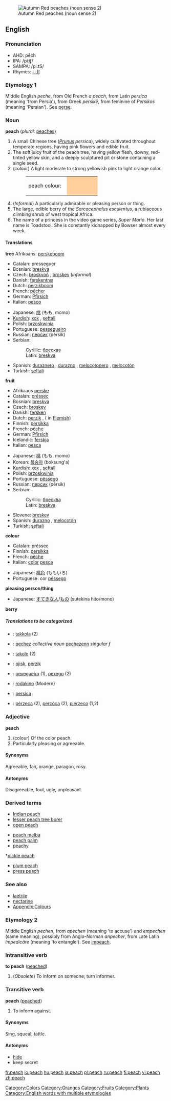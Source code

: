 {{wikipedia}}
[[Image:Autumn Red peaches.jpg|thumb|Autumn Red peaches (noun sense 2)]]
==English==
===Pronunciation===
*AHD: pēch
*IPA: /piːʧ/
*SAMPA: /pi:tS/
*Rhymes: [[Rhymes:English:-iːtʃ|-iːtʃ]]

===Etymology 1===
Middle English ''peche'', from Old French ''a peach'', from Latin ''persica'' (meaning 'from Persia'), from Greek ''persikē'', from feminine of ''Persikos'' (meaning 'Persian'). See [[perse]].

===Noun===
'''peach''' (''plural:'' [[peaches]])

#A small Chinese tree (''[[Prunus]] persica''), widely cultivated throughout temperate regions, having pink flowers and edible fruit.
#The soft juicy fruit of the peach tree, having yellow flesh, downy, red-tinted yellow skin, and a deeply sculptured pit or stone containing a single seed.
#(colour) A light moderate to strong yellowish pink to light orange color.
#:<table><tr><td>peach colour: &nbsp;</td> <td bgcolor="#FFCF9D" width="80">&nbsp; </td></tr></table>
#(''Informal'') A particularly admirable or pleasing person or thing.
#The large, edible berry of the ''Sarcocephalus esculentus'', a rubiaceous climbing shrub of west tropical Africa.
#The name of a princess in the video game series, ''Super Mario''.  Her last name is Toadstool.  She is constantly kidnapped by Bowser almost every week.

====Translations====
'''tree'''
{{top}}
Afrikaans: [[perskeboom]]
*Catalan: presseguer
*Bosnian: [[breskva#Bosnian|breskva]] {{f}}
*Czech: [[broskvoň]] {{f}}, [[broskev]] {{f}} (''informal'')
*Danish: [[ferskentræ]] {{n}}
*Dutch: [[perzikboom]] {{m}}
*French: [[pêcher]] {{m}}
*German: [[Pfirsich]] {{m}}
*Italian: [[pesco]] {{m}}
{{mid}}
*Japanese: [[桃]] (もも, momo) 
*[[Kurdish]]: [[xox]] {{f}}, [[şeftalî]]
*Polish: [[brzoskwinia]] {{f}}
*Portuguese: [[pessegueiro]] {{m}}
*Russian: [[персик]] (pérsik) {{m}}
*Serbian:
*:Cyrillic: [[бресква#Serbian|бресква]] {{f}}
*:Latin: [[breskva#Serbian|breskva]] {{f}}
*Spanish: [[duraznero]] {{m}}, [[durazno]] {{m}}, [[melocotonero]] {{m}}, [[melocotón]] {{m}}
*Turkish: [[şeftali]]
{{bottom}}

'''fruit'''
{{top}}
*Afrikaans [[perske]]
*Catalan: [[préssec]] {{m}}
*Bosnian: [[breskva#Bosnian|breskva]] {{f}}
*Czech: [[broskev]] {{f}}
*Danish: [[fersken]] {{c}}
*Dutch: [[perzik]] {{m}}, ({{f}} in [[Flemish]])
*Finnish: [[persikka]]
*French: [[pêche]] {{f}}
*German: [[Pfirsich]] {{m}}
*Icelandic: [[ferskja]] {{f}} 
*Italian: [[pesca]] {{f}}
{{mid}}
*Japanese: [[桃]] (もも, momo) 
*Korean: [[복숭아]] (boksung'a)
*[[Kurdish]]: [[xox]] {{f}}, [[şeftalî]]
*Polish: [[brzoskwinia]] {{f}}
*Portuguese: [[pêssego]] {{m}}
*Russian: [[персик]] (pérsik) {{m}}
*Serbian:
*:Cyrillic: [[бресква#Serbian|бресква]] {{f}}
*:Latin: [[breskva#Serbian|breskva]] {{f}}
*Slovene: [[breskev]] {{f}}
*Spanish: [[durazno]] {{m}}, [[melocotón]] {{m}}
*Turkish: [[şeftali]]
{{bottom}}

'''colour'''
{{top}}
*Catalan: préssec
*Finnish: [[persikka]]
*French: [[pêche]] {{f}}
*Italian: [[color]] [[pesca]]
{{mid}}
*Japanese:  [[桃色]] (ももいろ)
*Portuguese: cor [[pêssego]] {{f}}
{{bottom}}

'''pleasing person/thing'''
{{top}}
*Japanese: [[すてき]]な[[人]]/[[もの]] (sutekina hito/mono) 
{{mid}}
{{bottom}}

'''berry'''
{{top}}
{{mid}}
{{bottom}}

=====Translations to be categorized=====
{{checktrans}}
<!--Remove this section once all of the translations below have been moved into the tables above.-->

*{{ttbc|Alabama}}: [[takkola]] (2)
*{{ttbc|Breton}}: [[pechez]] ''collective noun'' [[pechezenn]] ''singular f''
*{{ttbc|Chickasaw}}: [[takolo]] (2)
*{{ttbc|Frisian}}: [[pjisk]], [[perzik]]
*{{ttbc|Galician}}: [[pexegueiro]] {{m}} (1), [[pexego]] {{m}} (2)
*{{ttbc|Greek}}: [[rodakino]] (Modern)
*{{ttbc|Latin}}: [[persica]]
*{{ttbc|Neapolitan}}: [[pèrzeca]] (2), [[percòca]] (2), [[piérzeco]] (1,2)

===Adjective===
'''peach'''

#(colour) Of the color peach.
#Particularly pleasing or agreeable.

====Synonyms====
Agreeable, fair, orange, paragon, rosy.

====Antonyms====
Disagreeable, foul, ugly, unpleasant.

===Derived terms===
{{top3}}
*[[Indian peach]]
*[[lesser peach tree borer]]
*[[open peach]]
{{mid3}}
*[[peach melba]]
*[[peach palm]]
*[[peachy]]
{{mid3}}*[[pickle peach]]
*[[plum peach]]
*[[press peach]]
{{bottom}}
===See also===
*[[laetrile]]
*[[nectarine]]
*[[Wiktionary_Appendix:Colours|Appendix:Colours]]

[[Category:Colors]]
[[Category:Oranges]]
[[Category:Fruits]]
[[Category:Plants]]

===Etymology 2===

Middle English ''pechen'', from ''apechen'' (meaning 'to accuse') and ''empechen'' (same meaning), possibly from Anglo-Norman ''anpecher'', from Late Latin ''impedicāre'' (meaning 'to entangle'). See [[impeach]].

===Intransitive verb===
'''to peach''' ([[peached]])

#(''Obsolete'') To inform on someone; turn informer.

===Transitive verb===
'''peach''' ([[peached]])

#<!-- is this obsolete, too??? -->To inform against.

====Synonyms====
Sing, squeal, tattle.

====Antonyms====
*[[hide]]
*keep secret


[[Category:English words with multiple etymologies]]

[[fr:peach]]
[[io:peach]]
[[hu:peach]]
[[ja:peach]]
[[pl:peach]]
[[ru:peach]]
[[fi:peach]]
[[vi:peach]]
[[zh:peach]]